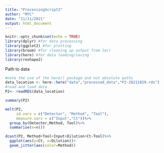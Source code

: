 ---
title: "ProcessingScript2"
author: "MYC"
date: "11/11/2021"
output: html_document
---


```{r setup, include=FALSE}
knitr::opts_chunk$set(echo = TRUE)
library(dplyr) #for data processing
library(ggplot2) #for plotting
library(broom) #for cleaning up output from lm()
library(here) #for data loading/saving
library(reshape2)

```
Path to data
```{r Data}
#note the use of the here() package and not absolute paths
data_location <- here::here("data","processed_data","P2-20211029.rds")
#read and load data. 
P2<- readRDS(data_location)
```

```{r}
summary(P2)

melt(P2, 
     id.vars = c("Detector", "Method", "Tool"),
     measure.vars = c("Input","Ct"))%>% 
  group_by(Detector,Method, Tool)%>%
  summarise(n=n())

```
```{r}
dcast(P2, Method+Tool+Input+Dilution+Ct~Tool)%>%
  ggplot(aes(y=Ct, x=Dilution))+
  geom_jitter(aes(color=Method))
```

